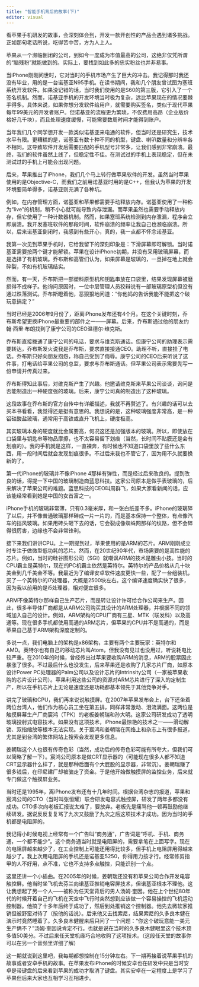 ```yaml
---
title: "智能手机背后的故事(下)"
editor: visual
---
```


看苹果手机研发的故事，会深刻体会到，开发一款开创性的产品会遇到诸多挑战。正如那句老话所说，吃得苦中苦，方为人上人。

苹果从一个濒临倒闭的公司，到如今一度成为市值最高的公司，这绝非仅凭所谓的“脑残粉”就能做到的。实际上，要找到如此多的忠实粉丝也并非易事。

当iPhone刚刚问世时，它对当时的手机市场产生了巨大的冲击。我记得那时我还没有毕业，用的是一台诺基亚N95手机。在读书期间，我和几个朋友曾试图为塞班系统开发软件。如果没记错的话，当时我们使用的是S60的第三版，它引入了一个签名机制。然而，诺基亚手机的开发环境当时极为复杂，远比苹果现在的情况要棘手得多。具体来说，如果你想分发软件给用户，就需要购买签名，类似于现代苹果每年99美元的开发者账户。但诺基亚的流程更为繁琐，不仅费用高昂（企业版价格好几千块），而且处理速度缓慢，可能需要数周时间才能得到账户。

当年我们几个同学想开发一款类似诺基亚来电通的软件，但当时还是研究生，技术水平有限。更糟糕的是，诺基亚有数十种不同的机型，键盘、喇叭数量和分辨率各不相同。这导致软件开发后需要匹配的手机型号非常多，让我们感到非常崩溃。最终，我们的软件虽然上线了，但稳定性不佳。在测试过的手机上表现稳定，但在未测试过的手机上可能会出现问题。

后来，苹果推出了iPhone，我们几个马上转行做苹果软件的开发。虽然当时苹果使用的是Objective-C，而我们之前用诺基亚时用的是C++，但我认为苹果的开发环境要简单得多，诺基亚则充满了各种坑。

例如，在内存管理方面，诺基亚和苹果都需要手动释放内存。诺基亚使用了一种称为“live”的机制，稍不小心就可能导致内存泄漏。而苹果虽然也需要手动释放内存，但它使用了一种计数器机制。然而，如果塞班系统检测到内存泄漏，程序会立即崩溃。我开发塞班软件的那段时间，软件崩溃的频率让我自己也濒临崩溃。所以，后来诺基亚倒闭时，我感到有些开心，真的，我一点都不怀念诺基亚。

我第一次见到苹果手机时，它给我留下的深刻印象是：下滑屏幕即可解锁。当时诺基亚需要按两个键才能解锁。苹果在设计iPhone初期，并没有采用玻璃屏幕，而是选择了有机玻璃。乔布斯和高管们认为，如果屏幕是玻璃的，一旦掉在地上就会碎裂，不如有机玻璃结实。

然而，有一天，乔布斯把一部塑料原型机和钥匙串放在口袋里，结果发现屏幕被磨损得不成样子。他询问原因时，一位中层管理人员狡辩说有一部玻璃原型机但没有通过跌落测试。乔布斯瞪着他，恶狠狠地问道：“你他妈的告诉我能不能把这个破玩意搞定？”

当时已经是2006年9月份了，距离iPhone发布还有4个月。在这个关键时刻，乔布斯希望更换iPhone最重要的部件之一——屏幕。后来，乔布斯通过他的朋友约翰·西里·布朗找到了康宁公司的CEO温德尔·维克斯。

乔布斯直接拨通了康宁公司的电话，要求与维克斯通话。但康宁公司的助理表示需要转达，乔布斯发火说我是乔布斯，要求直接接通CEO。助理不听，直接挂了电话。乔布斯只好向朋友抱怨，称自己受到了侮辱。康宁公司的CEO后来听说了这件事，打电话给苹果公司的总监，要求与乔布斯通话。但苹果公司表示需要先写一份申请并传真过来。

乔布斯得知此事后，对维克斯产生了兴趣。他邀请维克斯来苹果公司谈谈，询问是否能制造出一种硬度强的玻璃。后来，康宁公司真的制造出了这种玻璃。

这段故事在乔布斯的官方自传中有详细描述，我就不再赘述了。有兴趣的话可以去买本书看看，我觉得还是挺有意思的。我想说的是，这种玻璃强度非常高，是一种铝硅酸盐玻璃，通常用于高铁或直升飞机上，硬度极高。

其实玻璃本身的硬度就比金属要高，何况这还是加强版本的玻璃。所以，即使放在口袋里与钥匙串等物品摩擦，也不太容易留下划痕（当然，长时间不贴膜还是会有划痕的）。我的手机就是这样，一直裸奔，有时候也不知道口袋里放了些什么东西，用一段时间后就会发现划痕很多。不过后来我也不管它了，因为用不久就要换新的了。

第一代iPhone的玻璃并不像iPhone 4那样有弹性，而是经过后来改良的。提到改良的话，得提一下中国的玻璃制造商蓝思科技。这家公司原本是做手表玻璃的，后来解决了苹果公司的难题。蓝思科技的CEO叫周群飞，如果大家看新闻的话，应该能经常看到她是中国的女首富之一。

iPhone手机的玻璃非常薄，只有0.3毫米厚，和一张白纸差不多。iPhone的玻璃碎了以后，并不像普通玻璃那样碎成一片一片的，而是基本保持一个整体，有点像汽车的挡风玻璃。如果用砖头砸下去的话，它会裂成像蜘蛛网那样的纹路，但不会碎得很厉害，边缘也不会非常锋利。

接下来我们讲讲CPU。上一期提到过，苹果使用的是ARM的芯片。ARM刚刚成立时专注于做微型低功耗的芯片。然而，在20世纪90年代，市场需要的是高性能的芯片。例如，当时的硅谷图形公司（SGI）就嘲讽ARM的技术是雕虫小技。当时的CPU霸主是英特尔，现在的PC机霸主依然是英特尔。英特尔的产品价格从几十块美金到几千美金不等。我最近为了编译安卓软件速度更快一些，配了一台组装机，买了一个英特尔的i7处理器，大概是2500块左右。这个编译速度确实快了很多，因为我以前用的是i5处理器，相对便宜很多。

ARM不像英特尔那样自己生产芯片，而是转让设计许可给合作公司来生产。因此，很多半导体厂商都是从ARM公司购买其设计的ARM处理器，并根据不同的领域加入自己的设计。例如，ARM架构的CPU厂商有三星、MTK（联发科）以及高通等。现在很多手机都使用高通的ARM芯片，但苹果的CPU并不是高通的，而是苹果自己基于ARM架构深度定制的。

多说一点，我们电脑上的架构是x86架构，主要有两个主要玩家：英特尔和AMD。英特尔也有自己的移动芯片叫Atom，但我没有见过也没用过，听说耗电比较严重。在2010年的时候，曾经传出过苹果要收购ARM的消息，ARM的股票因此暴涨了很多。不过最后什么也没发生，后来苹果还是收购了几家芯片厂商，如原本设计Power PC处理器的Palm公司以及设计芯片的Intrinsity公司（一家被苹果收购的芯片设计公司）。苹果利用这些公司的资源对ARM芯片进行了深入的定制生产，所以在手机芯片上无论是速度还是功耗都基本领先于其他竞争对手。

讲完了玻璃和CPU，我们再来说说触摸屏。在2007年苹果发布会上，台下还坐着两位台湾人，他们作为核心员工坐在第五排，同样非常激动、泪流满面。这两位是触摸屏幕生产厂商宸鸿（TPK）的老板姜朝瑞和孙大明。这家公司研发成功了透明玻璃投射式电容技术。如果没有这项技术，iPhone最惊艳的技术之一——滑动解锁、双指缩放等根本无法实现。关于宸鸿和姜朝瑞在网络上和杂志上有很多报道，尤其是到台湾的繁体网站上搜索会发现更多信息。

姜朝瑞这个人也很有传奇色彩（当然，成功后的传奇色彩可能有所夸大，但我们可以简略了解一下）。宸鸿公司原本是做CRT显示器的（可能现在很多人都不知道CRT显示器什么样了，就是那种后面有个大屁股的显示器，非常沉）。姜朝瑞赚了很多钱后，在印尼建厂却被骗走了资金。于是他开始做触摸屏的监控业务，后来就专门做这个触摸屏业务。

当时还是1995年，离iPhone发布还有十几年时间。根据台湾杂志的报道，苹果和宸鸿公司的CTO（当时叫张恒耀）联合研发电容式触控屏，研发了两年多都没有成功。CTO多次向老板汇报说太难了，要放弃。老板先是痛骂他一顿再鼓励他继续研发。据说反反复复骂了九次又鼓励了九次之后这项技术才成功。因为当时的手机都是电阻屏的。

我记得小时候电视上经常有一个广告叫“商务通”，广告词是“呼机、手机、商务通，一个都不能少”。这个商务通当时就是电阻屏的，需要拿笔在上面写字。现在的电阻屏越来越少了，在工业控制上可能还用得比较多，但手机上电阻屏用得越来越少了。我上次用电阻屏的手机还是诺基亚5250，你得用力按才行。经常修剪指甲的人不好用，点不准，它也不支持多点触控，只能识别一个点。

这里还讲一个小插曲。在2005年的时候，姜朝瑞还没有和苹果公司合作开发电容触控屏。他当时坐飞机去芬兰向诺基亚推销电容屏技术，但诺基亚根本不理他。这让我想起了另一个人——被称为任天堂背后的男人汤姆·奎因。他在上个世纪80年代的时候开着自己的飞机在天空中飞行时突然想到应该做一个容易操控的飞机运动控制器。他搞了十多年后终于成功了，然后到处推销这个控制器。他先去微软家推销但被野蛮对待了（按他的话说）。后来他又去找索尼，结果索尼的久多良木健在演示时竟然睡着了。久多良木健醒来后只问了一个问题：“你这个破玩意能一美元生产俩不？”汤姆·奎因说肯定不行。也就是说在当时的久多良木健眼里这个技术顶多值50美分。不过后来任天堂机缘巧合地收购了这项技术。（这段任天堂的故事你可以在另一个音频里详细了解）

这一期就说到这里吧，我每期都想控制在15分钟左右。下一期再接着说苹果手机的故事或者安卓手机的故事。在苹果发布iPhone的时候安卓也在研发中只是当时安卓是带键盘的后来看到苹果的成功才取消了键盘。其实安卓在一定程度上是学习了苹果但后来大家也互相学习互相进步。
